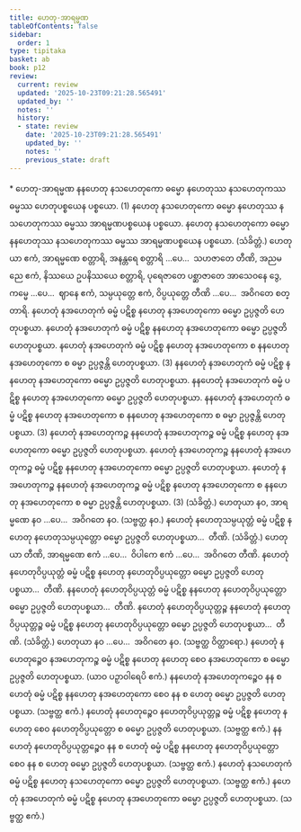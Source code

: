 ```yaml
---
title: ဟေတု-အာရမ္မဏ
tableOfContents: false
sidebar:
  order: 1
type: tipitaka
basket: ab
book: p12
review:
  current: review
  updated: '2025-10-23T09:21:28.565491'
  updated_by: ''
  notes: ''
  history:
  - state: review
    date: '2025-10-23T09:21:28.565491'
    updated_by: ''
    notes: ''
    previous_state: draft
---
```



<ReviewStatus review={frontmatter.review} showDetails={true} />

<HypothesisAnnotation frontmatter={frontmatter} />

<DynamicBreadcrumb />

<Paragraph type="center" book="p12">
* ဟေတု-အာရမ္မဏ
</Paragraph>

<Division number="3" book="p12" e="ch" v="40" p="159">

<Paragraph number="7" book="p12">
နနဟေတု နသဟေတုကော ဓမ္မော နဟေတုဿ နသဟေတုကဿ ဓမ္မဿ ဟေတုပစ္စယေန ပစ္စယော. (1)
</Paragraph>

<Paragraph number="8" book="p12">
နဟေတု နသဟေတုကော ဓမ္မော နဟေတုဿ နသဟေတုကဿ ဓမ္မဿ အာရမ္မဏပစ္စယေန ပစ္စယော. နဟေတု နသဟေတုကော ဓမ္မော နနဟေတုဿ နသဟေတုကဿ ဓမ္မဿ အာရမ္မဏပစ္စယေန ပစ္စယော. (သံခိတ္တံ.)
</Paragraph>

<Paragraph number="9" book="p12">
ဟေတုယာ ဧကံ, အာရမ္မဏေ စတ္တာရိ, အနန္တရေ စတ္တာရိ …ပေ…  သဟဇာတေ တီဏိ, အညမညေ ဧကံ, နိဿယေ ဥပနိဿယေ စတ္တာရိ, ပုရေဇာတေ ပစ္ဆာဇာတေ အာသေဝနေ ဒွေ, ကမ္မေ …ပေ…  ဈာနေ ဧကံ, သမ္ပယုတ္တေ ဧကံ, ဝိပ္ပယုတ္တေ တီဏိ …ပေ…  အဝိဂတေ စတ္တာရိ.
</Paragraph>

</Division>
<Division number="4" book="p12" e="ch" v="40" p="160">

<Paragraph number="10" book="p12">
နဟေတုံ နအဟေတုကံ ဓမ္မံ ပဋိစ္စ နဟေတု နအဟေတုကော ဓမ္မော ဥပ္ပဇ္ဇတိ ဟေတုပစ္စယာ. နဟေတုံ နအဟေတုကံ ဓမ္မံ ပဋိစ္စ နနဟေတု နအဟေတုကော ဓမ္မော ဥပ္ပဇ္ဇတိ ဟေတုပစ္စယာ. နဟေတုံ နအဟေတုကံ ဓမ္မံ ပဋိစ္စ နဟေတု နအဟေတုကော စ နနဟေတု နအဟေတုကော စ ဓမ္မာ ဥပ္ပဇ္ဇန္တိ ဟေတုပစ္စယာ. (3)
</Paragraph>

<Paragraph number="11" book="p12">
နနဟေတုံ နအဟေတုကံ ဓမ္မံ ပဋိစ္စ နနဟေတု နအဟေတုကော ဓမ္မော ဥပ္ပဇ္ဇတိ ဟေတုပစ္စယာ. နနဟေတုံ နအဟေတုကံ ဓမ္မံ ပဋိစ္စ နဟေတု နအဟေတုကော ဓမ္မော ဥပ္ပဇ္ဇတိ ဟေတုပစ္စယာ. နနဟေတုံ နအဟေတုကံ ဓမ္မံ ပဋိစ္စ နဟေတု နအဟေတုကော စ နနဟေတု နအဟေတုကော စ ဓမ္မာ ဥပ္ပဇ္ဇန္တိ ဟေတုပစ္စယာ. (3)
</Paragraph>

<Paragraph number="12" book="p12">
နဟေတုံ နအဟေတုကဉ္စ နနဟေတုံ နအဟေတုကဉ္စ ဓမ္မံ ပဋိစ္စ နဟေတု နအဟေတုကော ဓမ္မော ဥပ္ပဇ္ဇတိ ဟေတုပစ္စယာ. နဟေတုံ နအဟေတုကဉ္စ နနဟေတုံ နအဟေတုကဉ္စ ဓမ္မံ ပဋိစ္စ နနဟေတု နအဟေတုကော ဓမ္မော ဥပ္ပဇ္ဇတိ ဟေတုပစ္စယာ. နဟေတုံ နအဟေတုကဉ္စ နနဟေတုံ နအဟေတုကဉ္စ ဓမ္မံ ပဋိစ္စ နဟေတု နအဟေတုကော စ နနဟေတု နအဟေတုကော စ ဓမ္မာ ဥပ္ပဇ္ဇန္တိ ဟေတုပစ္စယာ. (3) (သံခိတ္တံ.)
</Paragraph>

<Paragraph number="13" book="p12">
ဟေတုယာ နဝ, အာရမ္မဏေ နဝ …ပေ…  အဝိဂတေ နဝ. (သဗ္ဗတ္ထ နဝ.)
</Paragraph>

</Division>
<Division number="5" book="p12" e="ch" v="40" p="160">

<Paragraph number="14" book="p12">
နဟေတုံ နဟေတုသမ္ပယုတ္တံ ဓမ္မံ ပဋိစ္စ နဟေတု နဟေတုသမ္ပယုတ္တော ဓမ္မော ဥပ္ပဇ္ဇတိ ဟေတုပစ္စယာ…  တီဏိ. (သံခိတ္တံ.)
</Paragraph>

<Paragraph number="15" book="p12">
ဟေတုယာ တီဏိ, အာရမ္မဏေ ဧကံ …ပေ…  ဝိပါကေ ဧကံ …ပေ…  အဝိဂတေ တီဏိ.
</Paragraph>

</Division>
<Division number="6" book="p12" e="ch" v="40" p="160">

<Paragraph number="16" book="p12">
နဟေတုံ နဟေတုဝိပ္ပယုတ္တံ ဓမ္မံ ပဋိစ္စ နဟေတု နဟေတုဝိပ္ပယုတ္တော ဓမ္မော ဥပ္ပဇ္ဇတိ ဟေတုပစ္စယာ…  တီဏိ.
</Paragraph>

<Paragraph number="17" book="p12">
နနဟေတုံ နဟေတုဝိပ္ပယုတ္တံ ဓမ္မံ ပဋိစ္စ နနဟေတု နဟေတုဝိပ္ပယုတ္တော ဓမ္မော ဥပ္ပဇ္ဇတိ ဟေတုပစ္စယာ…  တီဏိ.
</Paragraph>

<Paragraph number="18" book="p12">
နဟေတုံ နဟေတုဝိပ္ပယုတ္တဉ္စ နနဟေတုံ နဟေတုဝိပ္ပယုတ္တဉ္စ ဓမ္မံ ပဋိစ္စ နဟေတု နဟေတုဝိပ္ပယုတ္တော ဓမ္မော ဥပ္ပဇ္ဇတိ ဟေတုပစ္စယာ…  တီဏိ. (သံခိတ္တံ.)
</Paragraph>

<Paragraph number="19" book="p12">
ဟေတုယာ နဝ …ပေ…  အဝိဂတေ နဝ. (သဗ္ဗတ္ထ ဝိတ္ထာရော.)
</Paragraph>

</Division>
<Division number="7" book="p12" e="ch" v="40" p="161">

<Paragraph number="20" book="p12">
နဟေတုံ နဟေတုဉ္စေဝ နအဟေတုကဉ္စ ဓမ္မံ ပဋိစ္စ နဟေတု နဟေတု စေဝ နအဟေတုကော စ ဓမ္မော ဥပ္ပဇ္ဇတိ ဟေတုပစ္စယာ. (ယာဝ ပဉှာဝါရေပိ ဧကံ.)
</Paragraph>

<Paragraph number="21" book="p12">
နနဟေတုံ နအဟေတုကဉ္စေဝ နန စ ဟေတုံ ဓမ္မံ ပဋိစ္စ နနဟေတု နအဟေတုကော စေဝ နန စ ဟေတု ဓမ္မော ဥပ္ပဇ္ဇတိ ဟေတုပစ္စယာ. (သဗ္ဗတ္ထ ဧကံ.)
</Paragraph>

<Paragraph number="22" book="p12">
နဟေတုံ နဟေတုဉ္စေဝ နဟေတုဝိပ္ပယုတ္တဉ္စ ဓမ္မံ ပဋိစ္စ နဟေတု နဟေတု စေဝ နဟေတုဝိပ္ပယုတ္တော စ ဓမ္မော ဥပ္ပဇ္ဇတိ ဟေတုပစ္စယာ. (သဗ္ဗတ္ထ ဧကံ.)
</Paragraph>

<Paragraph number="23" book="p12">
နနဟေတုံ နဟေတုဝိပ္ပယုတ္တဉ္စေဝ နန စ ဟေတုံ ဓမ္မံ ပဋိစ္စ နနဟေတု နဟေတုဝိပ္ပယုတ္တော စေဝ နန စ ဟေတု ဓမ္မော ဥပ္ပဇ္ဇတိ ဟေတုပစ္စယာ. (သဗ္ဗတ္ထ ဧကံ.)
</Paragraph>

<Paragraph number="24" book="p12">
နဟေတုံ နသဟေတုကံ ဓမ္မံ ပဋိစ္စ နဟေတု နသဟေတုကော ဓမ္မော ဥပ္ပဇ္ဇတိ ဟေတုပစ္စယာ. (သဗ္ဗတ္ထ ဧကံ.)
</Paragraph>

<Paragraph number="25" book="p12">
နဟေတုံ နအဟေတုကံ ဓမ္မံ ပဋိစ္စ နဟေတု နအဟေတုကော ဓမ္မော ဥပ္ပဇ္ဇတိ ဟေတုပစ္စယာ. (သဗ္ဗတ္ထ ဧကံ.)
</Paragraph>
</Division>